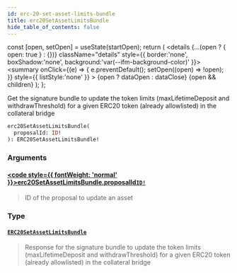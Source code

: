```yaml
---
id: erc-20-set-asset-limits-bundle
title: erc20SetAssetLimitsBundle
hide_table_of_contents: false
---
```







  const [open, setOpen] = useState(startOpen);
  return (
    <details {...(open ? { open: true } : {})} className="details" style={{ border:'none', boxShadow:'none', background:'var(--ifm-background-color)' }}>
      <summary
        onClick={(e) => {
          e.preventDefault();
          setOpen((open) => !open);
        }}
        style={{ listStyle:'none' }}
      >
      {open ? dataOpen : dataClose}
      </summary>
      {open && children}
    </details>
  );
};




Get the signature bundle to update the token limits (maxLifetimeDeposit and withdrawThreshold) for a given ERC20 token (already allowlisted) in the collateral bridge


```graphql
erc20SetAssetLimitsBundle(
  proposalId: ID!
): ERC20SetAssetLimitsBundle!
```


### Arguments

#### [<code style={{ fontWeight: 'normal' }}>erc20SetAssetLimitsBundle.<b>proposalId</b></code>](#)<Bullet />[`ID!`](/testnet/api/graphql/scalars/id) <Badge class="secondary" text="non-null"/> <Badge class="secondary" text="scalar"/>
> ID of the proposal to update an asset
> 

### Type

#### [`ERC20SetAssetLimitsBundle`](/testnet/api/graphql/objects/erc20-set-asset-limits-bundle) <Badge class="secondary" text="object"/>
> Response for the signature bundle to update the token limits (maxLifetimeDeposit and withdrawThreshold) for a given ERC20 token (already allowlisted) in the collateral bridge
> 




